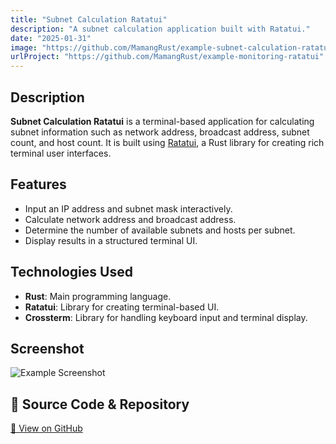 ```yaml
---
title: "Subnet Calculation Ratatui"
description: "A subnet calculation application built with Ratatui."
date: "2025-01-31"
image: "https://github.com/MamangRust/example-subnet-calculation-ratatui/raw/main/image/example.png?raw=true"
urlProject: "https://github.com/MamangRust/example-monitoring-ratatui"
---
```


## Description

**Subnet Calculation Ratatui** is a terminal-based application for calculating subnet information such as network address, broadcast address, subnet count, and host count. It is built using [Ratatui](https://github.com/ratatui-org/ratatui), a Rust library for creating rich terminal user interfaces.

## Features
- Input an IP address and subnet mask interactively.
- Calculate network address and broadcast address.
- Determine the number of available subnets and hosts per subnet.
- Display results in a structured terminal UI.

## Technologies Used
- **Rust**: Main programming language.
- **Ratatui**: Library for creating terminal-based UI.
- **Crossterm**: Library for handling keyboard input and terminal display.


## Screenshot
![Example Screenshot](https://github.com/MamangRust/example-subnet-calculation-ratatui/raw/main/image/example.png?raw=true)




## 🔗 Source Code & Repository
[📌 View on GitHub](https://github.com/MamangRust/example-subnet-calculation-ratatui)

